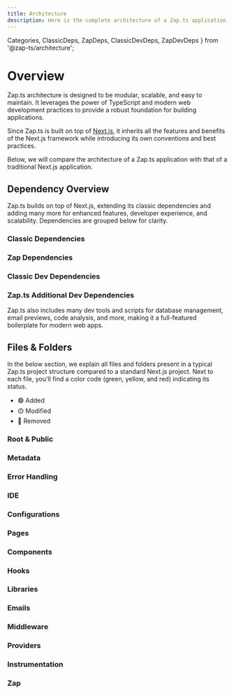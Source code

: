 ```yaml
---
title: Architecture
description: Here is the complete architecture of a Zap.ts application compared to a traditional Next.js application.
---
```


  Categories,
  ClassicDeps,
  ZapDeps,
  ClassicDevDeps,
  ZapDevDeps
} from '@zap-ts/architecture';

# Overview

Zap.ts architecture is designed to be modular, scalable, and easy to maintain. It leverages the power of TypeScript and modern web development practices to provide a robust foundation for building applications.

Since Zap.ts is built on top of [Next.js](https://nextjs.org/), it inherits all the features and benefits of the Next.js framework while introducing its own conventions and best practices.

Below, we will compare the architecture of a Zap.ts application with that of a traditional Next.js application.

## Dependency Overview

Zap.ts builds on top of Next.js, extending its classic dependencies and adding many more for enhanced features, developer experience, and scalability. Dependencies are grouped below for clarity.

### Classic Dependencies
<DependencyList deps={ClassicDeps} />

### Zap Dependencies
<DependencyList deps={ZapDeps} />

### Classic Dev Dependencies
<DependencyList deps={ClassicDevDeps} />

### Zap.ts Additional Dev Dependencies
<DependencyList deps={ZapDevDeps} />

Zap.ts also includes many dev tools and scripts for database management, email previews, code analysis, and more, making it a full-featured boilerplate for modern web apps.

## Files & Folders

In the below section, we explain all files and folders present in a typical Zap.ts project structure compared to a standard Next.js project. Next to each file, you'll find a color code (green, yellow, and red) indicating its status.

- 🟢 Added
- 🟡 Modified
- 🔴 Removed

### Root & Public
<FileListRenderer list={Categories.ROOT} />

### Metadata
<FileListRenderer list={Categories.METADATA} />

### Error Handling
<FileListRenderer list={Categories.ERRORS} />

### IDE
<FileListRenderer list={Categories.IDE} />

### Configurations
<FileListRenderer list={Categories.CONFIG} />

### Pages
<FileListRenderer list={Categories.PAGES} />

### Components
<FileListRenderer list={Categories.COMPONENTS} />

### Hooks
<FileListRenderer list={Categories.HOOKS} />

### Libraries
<FileListRenderer list={Categories.LIBRARIES} />

### Emails
<FileListRenderer list={Categories.EMAILS} />

### Middleware
<FileListRenderer list={Categories.MIDDLEWARE} />

### Providers
<FileListRenderer list={Categories.PROVIDERS} />

### Instrumentation
<FileListRenderer list={Categories.INSTRUMENTATION} />

### Zap
<FileListRenderer list={Categories.ZAP} />
